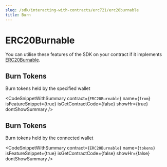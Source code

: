 ```yaml
---
slug: /sdk/interacting-with-contracts/erc721/erc20burnable
title: Burn
---
```



# ERC20Burnable

You can utilise these features of the SDK on your contract if it implements [ERC20Burnable](/extensions/erc-20/burnable).

<div className="row" style={{ marginBottom: 24 }}>
  <div className="col col--12" style={{ marginTop: 8 }}>
    <QuickstartCard
      name="Learn how to implement ERC20Burnable"
      link={"/extensions/erc-20/burnable"}
      image="/assets/icons/general.png"
    />
  </div>
</div>

## Burn Tokens

Burn tokens held by the specified wallet

<CodeSnippetWithSummary
  contract={`ERC20Burnable`}
  name={`from`}
  isFeatureSnippet={true}
  isGetContractCode={false}
  showHr={true}
  dontShowSummary
/>

## Burn Tokens

Burn tokens held by the connected wallet

<CodeSnippetWithSummary
  contract={`ERC20Burnable`}
  name={`tokens`}
  isFeatureSnippet={true}
  isGetContractCode={false}
  showHr={false}
  dontShowSummary
/>

